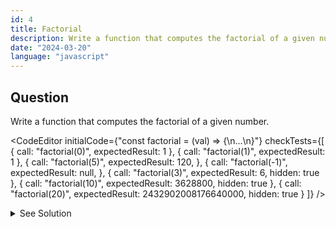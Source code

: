 ```yaml
---
id: 4
title: Factorial
description: Write a function that computes the factorial of a given number.
date: "2024-03-20"
language: "javascript"
---
```


## Question
Write a function that computes the factorial of a given number.

<CodeEditor 
        initialCode={"const factorial = (val) => {\n...\n}"}
        checkTests={[
                {
                call: "factorial(0)",
                expectedResult: 1
                },
                {
                call: "factorial(1)",
                expectedResult: 1
                },
                {
                call: "factorial(5)",
                expectedResult: 120,
                },
                {
                call: "factorial(-1)",
                expectedResult: null,
                },
                {
                call: "factorial(3)",
                expectedResult: 6,
                hidden: true
                },
                {
                call: "factorial(10)",
                expectedResult: 3628800,
                hidden: true
                },
                {
                call: "factorial(20)",
                expectedResult: 2432902008176640000,
                hidden: true
                }
        ]}
/>


<details>
  <summary>See Solution</summary>

## Solution
```ts
const factorial = (val) => {
    if(val < 0) return null
    if(val === 0) return 1
    return val * factorial(val - 1)
}
```

### Explanation
The operation is simple.
We loop through the numbers from 1 to 100 and check if the number is divisible by 3, 5 or both. 
If it is divisible by 3, we print "Fizz", if it is divisible by 5, we print "Buzz" and if it is divisible by both 3 and 5, we print "FizzBuzz". 
If none of the conditions are met, we print the number itself.

## Complexity Analysis
The time complexity for this algorithm is O(n) where n is the number of elements in the array.


## Alternatives
```js
const factorial = (val) => {
    if(val < 0) return null
    if(val === 0) return 1
    let result = 1
    for(let i = 1; i <= val; i++) {
        result *= i
    }
    return result
}
```

</details>